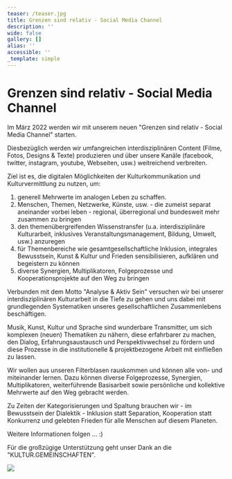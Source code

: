```yaml
---
teaser: /teaser.jpg
title: Grenzen sind relativ - Social Media Channel
description: ''
wide: false
gallery: []
alias: ''
accessible: ''
_template: simple
---
```



# Grenzen sind relativ - Social Media Channel

Im März 2022 werden wir mit unserem neuen "Grenzen sind relativ - Social Media Channel" starten.

Diesbezüglich werden wir umfangreichen interdisziplinären Content (Filme, Fotos, Designs & Texte) produzieren und über unsere Kanäle (facebook, twitter, instagram, youtube, Webseiten, usw.) weitreichend verbreiten.

Ziel ist es, die digitalen Möglichkeiten der Kulturkommunikation und Kulturvermittlung zu nutzen, um:

1. generell Mehrwerte im analogen Leben zu schaffen.
2. Menschen, Themen, Netzwerke, Künste, usw. - die zumeist separat aneinander vorbei leben - regional, überregional und bundesweit mehr zusammen zu bringen
3. den themenübergreifenden Wissenstransfer (u.a. interdisziplinäre Kulturarbeit, inklusives Veranstaltungsmanagement, Bildung, Umwelt, usw.) anzuregen
4. für Themenbereiche wie gesamtgesellschaftliche Inklusion, integrales Bewusstsein, Kunst & Kultur und Frieden sensibilisieren, aufklären und begeistern zu können
5. diverse Synergien, Multiplikatoren, Folgeprozesse und Kooperationsprojekte auf den Weg zu bringen

Verbunden mit dem Motto "Analyse & Aktiv Sein" versuchen wir bei unserer interdisziplinären Kulturarbeit in die Tiefe zu gehen und uns dabei mit grundlegenden Systematiken unseres gesellschaftlichen Zusammenlebens beschäftigen.

Musik, Kunst, Kultur und Sprache sind wunderbare Transmitter, um sich komplexen (neuen) Thematiken zu nähern, diese erfahrbarer zu machen, den Dialog, Erfahrungsaustausch und Perspektivwechsel zu fördern und diese Prozesse in die institutionelle & projektbezogene Arbeit mit einfließen zu lassen.

Wir wollen aus unseren Filterblasen rauskommen und können alle von- und miteinander lernen. Dazu können diverse Folgeprozesse, Synergien, Multiplikatoren, weiterführende Basisarbeit sowie persönliche und kollektive Mehrwerte auf den Weg gebracht werden.

Zu Zeiten der Kategorisierungen und Spaltung brauchen wir - im Bewusstsein der Dialektik - Inklusion statt Separation, Kooperation statt Konkurrenz und gelebten Frieden für alle Menschen auf diesem Planeten.

Weitere Informationen folgen ... :)

Für die großzügige Unterstützung geht unser Dank an die "KULTUR.GEMEINSCHAFTEN".

![](/media/2021/10/gsr-social-media-channel_forderlogos-kompakt.jpg)
